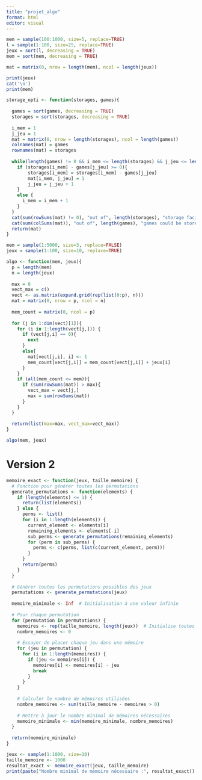 ```yaml
---
title: "projet_algo"
format: html
editor: visual
---
```


```r
mem = sample(100:1000, size=5, replace=TRUE)
l = sample(1:100, size=25, replace=TRUE)
jeux = sort(l, decreasing = TRUE)
mem = sort(mem, decreasing = TRUE)

mat = matrix(0, nrow = length(mem), ncol = length(jeux))

print(jeux)
cat('\n')
print(mem)
```

```r
storage_opti <- function(storages, games){
  
  games = sort(games, decreasing = TRUE)
  storages = sort(storages, decreasing = TRUE)
  
  i_mem = 1
  j_jeu = 1
  mat = matrix(0, nrow = length(storages), ncol = length(games))
  colnames(mat) = games
  rownames(mat) = storages
  
  while(length(games) != 0 && i_mem <= length(storages) && j_jeu <= length(games)){
    if (storages[i_mem] - games[j_jeu] >= 0){
        storages[i_mem] = storages[i_mem] - games[j_jeu]
        mat[i_mem, j_jeu] = 1
        j_jeu = j_jeu + 1
    }
    else {
      i_mem = i_mem + 1
    }
  }
  cat(sum(rowSums(mat) != 0), "out of", length(storages), "storage facilities were used \n")
  cat(sum(colSums(mat)), "out of", length(games), "games could be stored")
  return(mat)
}
```

```r
mem = sample(1:5000, size=3, replace=FALSE)
jeux = sample(1:100, size=10, replace=TRUE)
```

```r
algo <- function(mem, jeux){
  p = length(mem)
  n = length(jeux)
  
  max = 0
  vect_max = c()
  vect <- as.matrix(expand.grid(rep(list(0:p), n)))
  mat = matrix(0, nrow = p, ncol = n)
  
  mem_count = matrix(0, ncol = p)
  
  for (j in 1:dim(vect)[1]){
    for (i in 1:length(vect[j,])) {
      if (vect[j,i] == 0){
        next
      }
      else{
        mat[vect[j,i], i] <- 1
        mem_count[vect[j,i]] = mem_count[vect[j,i]] + jeux[i]
      }
    }
    if (all(mem_count <= mem)){
      if (sum(rowSums(mat)) > max){
        vect_max = vect[j,]
        max = sum(rowSums(mat))
      }
    }
  }
  
  return(list(max=max, vect_max=vect_max))
}

algo(mem, jeux)
```

# Version 2

```r
memoire_exact <- function(jeux, taille_memoire) {
  # Fonction pour générer toutes les permutations
  generate_permutations <- function(elements) {
    if (length(elements) <= 1) {
      return(list(elements))
    } else {
      perms <- list()
      for (i in 1:length(elements)) {
        current_element <- elements[i]
        remaining_elements <- elements[-i]
        sub_perms <- generate_permutations(remaining_elements)
        for (perm in sub_perms) {
          perms <- c(perms, list(c(current_element, perm)))
        }
      }
      return(perms)
    }
  }
  
  # Générer toutes les permutations possibles des jeux
  permutations <- generate_permutations(jeux)
  
  memoire_minimale <- Inf  # Initialisation à une valeur infinie
  
  # Pour chaque permutation
  for (permutation in permutations) {
    memoires <- rep(taille_memoire, length(jeux))  # Initialise toutes les mémoires avec la même taille
    nombre_memoires <- 0
    
    # Essayer de placer chaque jeu dans une mémoire
    for (jeu in permutation) {
      for (i in 1:length(memoires)) {
        if (jeu <= memoires[i]) {
          memoires[i] <- memoires[i] - jeu
          break
        }
      }
    }
    
    # Calculer le nombre de mémoires utilisées
    nombre_memoires <- sum(taille_memoire - memoires > 0)
    
    # Mettre à jour le nombre minimal de mémoires nécessaires
    memoire_minimale <- min(memoire_minimale, nombre_memoires)
  }
  
  return(memoire_minimale)
}
```

```r
jeux <- sample(1:1000, size=10)
taille_memoire <- 1000
resultat_exact <- memoire_exact(jeux, taille_memoire)
print(paste("Nombre minimal de mémoire nécessaire :", resultat_exact))

```
